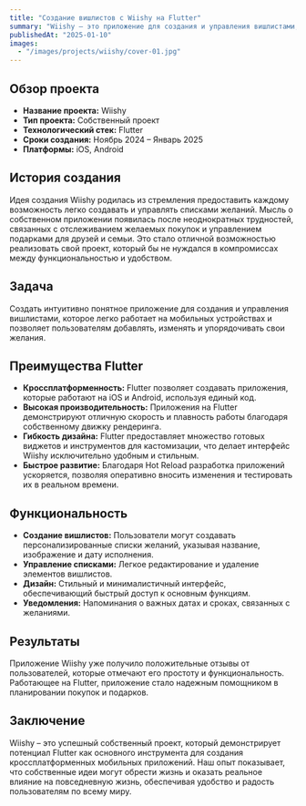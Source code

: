 ```yaml
---
title: "Создание вишлистов с Wiishy на Flutter"
summary: "Wiishy — это приложение для создания и управления вишлистами, разработанное с использованием Flutter. Оно предоставляет простую и интуитивно понятную платформу на iOS и Android для добавления, редактирования и организации желаний, получив положительные отзывы за свою функциональность и стильный дизайн."
publishedAt: "2025-01-10"
images:
  - "/images/projects/wiishy/cover-01.jpg"
---
```


## Обзор проекта

- **Название проекта:** Wiishy
- **Тип проекта:** Собственный проект
- **Технологический стек:** Flutter
- **Сроки создания:** Ноябрь 2024 – Январь 2025
- **Платформы:** iOS, Android

## История создания
Идея создания Wiishy родилась из стремления предоставить каждому возможность легко создавать и управлять списками желаний. Мысль о собственном приложении появилась после неоднократных трудностей, связанных с отслеживанием желаемых покупок и управлением подарками для друзей и семьи. Это стало отличной возможностью реализовать свой проект, который бы не нуждался в компромиссах между функциональностью и удобством.

## Задача
Создать интуитивно понятное приложение для создания и управления вишлистами, которое легко работает на мобильных устройствах и позволяет пользователям добавлять, изменять и упорядочивать свои желания.

## Преимущества Flutter
- **Кроссплатформенность:** Flutter позволяет создавать приложения, которые работают на iOS и Android, используя единый код.
- **Высокая производительность:** Приложения на Flutter демонстрируют отличную скорость и плавность работы благодаря собственному движку рендеринга.
- **Гибкость дизайна:** Flutter предоставляет множество готовых виджетов и инструментов для кастомизации, что делает интерфейс Wiishy исключительно удобным и стильным.
- **Быстрое развитие:** Благодаря Hot Reload разработка приложений ускоряется, позволяя оперативно вносить изменения и тестировать их в реальном времени.

## Функциональность
- **Создание вишлистов:** Пользователи могут создавать персонализированные списки желаний, указывая название, изображение и дату исполнения.
- **Управление списками:** Легкое редактирование и удаление элементов вишлистов.
- **Дизайн:** Стильный и минималистичный интерфейс, обеспечивающий быстрый доступ к основным функциям.
- **Уведомления:** Напоминания о важных датах и сроках, связанных с желаниями.

## Результаты
Приложение Wiishy уже получило положительные отзывы от пользователей, которые отмечают его простоту и функциональность. Работающее на Flutter, приложение стало надежным помощником в планировании покупок и подарков.

## Заключение
Wiishy – это успешный собственный проект, который демонстрирует потенциал Flutter как основного инструмента для создания кроссплатформенных мобильных приложений. Наш опыт показывает, что собственные идеи могут обрести жизнь и оказать реальное влияние на повседневную жизнь, обеспечивая удобство и радость пользователям по всему миру.

